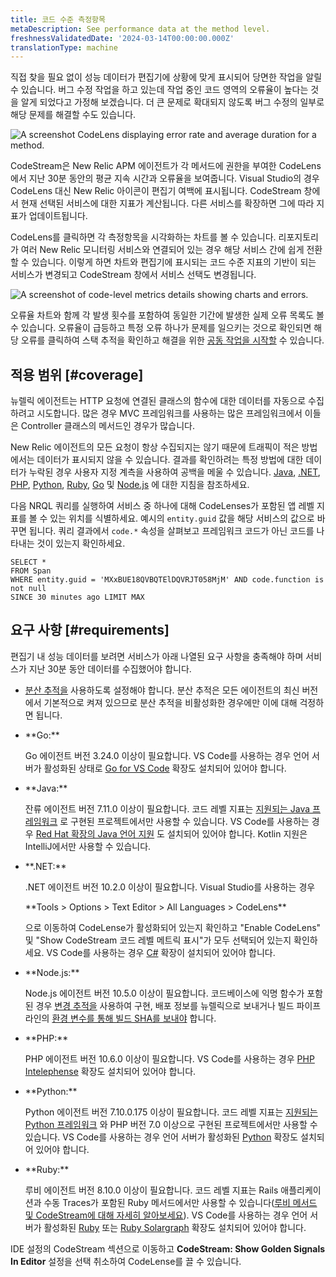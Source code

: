 ```yaml
---
title: 코드 수준 측정항목
metaDescription: See performance data at the method level.
freshnessValidatedDate: '2024-03-14T00:00:00.000Z'
translationType: machine
---
```


직접 찾을 필요 없이 성능 데이터가 편집기에 상황에 맞게 표시되어 당면한 작업을 알릴 수 있습니다. 버그 수정 작업을 하고 있는데 작업 중인 코드 영역의 오류율이 높다는 것을 알게 되었다고 가정해 보겠습니다. 더 큰 문제로 확대되지 않도록 버그 수정의 일부로 해당 문제를 해결할 수도 있습니다.

<img
  title="A CodeLens displaying error rate and average duration for a method."
  alt="A screenshot CodeLens displaying error rate and average duration for a method."
  src="/images/codestream_screenshot-crop_code-level-metrics-example.webp"
/>

CodeStream은 New Relic APM 에이전트가 각 메서드에 권한을 부여한 CodeLens에서 지난 30분 동안의 평균 지속 시간과 오류율을 보여줍니다. Visual Studio의 경우 CodeLens 대신 New Relic 아이콘이 편집기 여백에 표시됩니다. CodeStream 창에서 현재 선택된 서비스에 대한 지표가 계산됩니다. 다른 서비스를 확장하면 그에 따라 지표가 업데이트됩니다.

CodeLens를 클릭하면 각 측정항목을 시각화하는 차트를 볼 수 있습니다. 리포지토리가 여러 New Relic 모니터링 서비스와 연결되어 있는 경우 해당 서비스 간에 쉽게 전환할 수 있습니다. 이렇게 하면 차트와 편집기에 표시되는 코드 수준 지표의 기반이 되는 서비스가 변경되고 CodeStream 창에서 서비스 선택도 변경됩니다.

<img
  title="Code-level metrics details showing charts and errors."
  alt="A screenshot of code-level metrics details showing charts and errors."
  src="/images/codestream_screenshot-crop_code-level-charts.webp"
/>

오류율 차트와 함께 각 발생 횟수를 포함하여 동일한 기간에 발생한 실제 오류 목록도 볼 수 있습니다. 오류율이 급등하고 특정 오류 하나가 문제를 일으키는 것으로 확인되면 해당 오류를 클릭하여 스택 추적을 확인하고 해결을 위한 [공동 작업을 시작할](/docs/codestream/observability/error-investigation) 수 있습니다.

## 적용 범위 [#coverage]

뉴렐릭 에이전트는 HTTP 요청에 연결된 클래스의 함수에 대한 데이터를 자동으로 수집하려고 시도합니다. 많은 경우 MVC 프레임워크를 사용하는 많은 프레임워크에서 이들은 Controller 클래스의 메서드인 경우가 많습니다.

New Relic 에이전트의 모든 요청이 항상 수집되지는 않기 때문에 트래픽이 적은 방법에서는 데이터가 표시되지 않을 수 있습니다. 결과를 확인하려는 특정 방법에 대한 데이터가 누락된 경우 사용자 지정 계측을 사용하여 공백을 메울 수 있습니다. [Java](/docs/apm/agents/java-agent/custom-instrumentation/java-custom-instrumentation), [.NET](/docs/apm/agents/net-agent/custom-instrumentation/introduction-net-custom-instrumentation), [PHP](/docs/apm/agents/php-agent/features/php-custom-instrumentation), [Python](/docs/apm/agents/python-agent/custom-instrumentation/python-custom-instrumentation), [Ruby](/docs/apm/agents/ruby-agent/api-guides/ruby-custom-instrumentation), [Go](/docs/apm/agents/go-agent/instrumentation/instrument-go-transactions) 및 [Node.js](/docs/apm/agents/nodejs-agent/extend-your-instrumentation/nodejs-custom-instrumentation) 에 대한 지침을 참조하세요.

다음 NRQL 쿼리를 실행하여 서비스 중 하나에 대해 CodeLenses가 포함된 앱 레벨 지표를 볼 수 있는 위치를 식별하세요. 예시의 `entity.guid` 값을 해당 서비스의 값으로 바꾸면 됩니다. 쿼리 결과에서 `code.*` 속성을 살펴보고 프레임워크 코드가 아닌 코드를 나타내는 것이 있는지 확인하세요.

```
SELECT *
FROM Span
WHERE entity.guid = 'MXxBUE18QVBQTElDQVRJT058MjM' AND code.function is not null
SINCE 30 minutes ago LIMIT MAX
```

## 요구 사항 [#requirements]

편집기 내 성능 데이터를 보려면 서비스가 아래 나열된 요구 사항을 충족해야 하며 서비스가 지난 30분 동안 데이터를 수집했어야 합니다.

* [분산 추적을](/docs/distributed-tracing/enable-configure/language-agents-enable-distributed-tracing) 사용하도록 설정해야 합니다. 분산 추적은 모든 에이전트의 최신 버전에서 기본적으로 켜져 있으므로 분산 추적을 비활성화한 경우에만 이에 대해 걱정하면 됩니다.

* <DNT>
    **Go:**
  </DNT>

  Go 에이전트 버전 3.24.0 이상이 필요합니다. VS Code를 사용하는 경우 언어 서버가 활성화된 상태로 [Go for VS Code](https://marketplace.visualstudio.com/items?itemName=golang.go) 확장도 설치되어 있어야 합니다.

* <DNT>
    **Java:**
  </DNT>

  잔류 에이전트 버전 7.11.0 이상이 필요합니다. 코드 레벨 지표는 [지원되는 Java 프레임워크](/docs/apm/agents/java-agent/getting-started/compatibility-requirements-java-agent/#frameworks) 로 구현된 프로젝트에서만 사용할 수 있습니다. VS Code를 사용하는 경우 [Red Hat 확장의 Java 언어 지원](https://marketplace.visualstudio.com/items?itemName=redhat.java) 도 설치되어 있어야 합니다. Kotlin 지원은 IntelliJ에서만 사용할 수 있습니다.

* <DNT>
    **.NET:**
  </DNT>

  .NET 에이전트 버전 10.2.0 이상이 필요합니다. Visual Studio를 사용하는 경우

  <DNT>
    **Tools > Options > Text Editor > All Languages > CodeLens**
  </DNT>

  으로 이동하여 CodeLense가 활성화되어 있는지 확인하고 "Enable CodeLens" 및 "Show CodeStream 코드 레벨 메트릭 표시"가 모두 선택되어 있는지 확인하세요. VS Code를 사용하는 경우 [C#](https://marketplace.visualstudio.com/items?itemName=ms-dotnettools.csharp) 확장이 설치되어 있어야 합니다.

* <DNT>
    **Node.js:**
  </DNT>

  Node.js 에이전트 버전 10.5.0 이상이 필요합니다. 코드베이스에 익명 함수가 포함된 경우 [변경 추적을](/docs/change-tracking/change-tracking-introduction/) 사용하여 구현, 배포 정보를 뉴렐릭으로 보내거나 빌드 파이프라인의 [환경 변수를 통해 빌드 SHA를 보내야](/docs/codestream/observability/error-investigation/#buildsha) 합니다.

* <DNT>
    **PHP:**
  </DNT>

  PHP 에이전트 버전 10.6.0 이상이 필요합니다. VS Code를 사용하는 경우 [PHP Intelephense](https://marketplace.visualstudio.com/items?itemName=bmewburn.vscode-intelephense-client) 확장도 설치되어 있어야 합니다.

* <DNT>
    **Python:**
  </DNT>

  Python 에이전트 버전 7.10.0.175 이상이 필요합니다. 코드 레벨 지표는 [지원되는 Python 프레임워크](/docs/apm/agents/python-agent/getting-started/instrumented-python-packages) 와 PHP 버전 7.0 이상으로 구현된 프로젝트에서만 사용할 수 있습니다. VS Code를 사용하는 경우 언어 서버가 활성화된 [Python](https://marketplace.visualstudio.com/items?itemName=ms-python.python) 확장도 설치되어 있어야 합니다.

* <DNT>
    **Ruby:**
  </DNT>

  루비 에이전트 버전 8.10.0 이상이 필요합니다. 코드 레벨 지표는 Rails 애플리케이션과 수동 Traces가 포함된 Ruby 메서드에서만 사용할 수 있습니다([루비 메서드 및 CodeStream에 대해 자세히 알아보세요](/docs/apm/agents/ruby-agent/features/ruby-codestream-integration)). VS Code를 사용하는 경우 언어 서버가 활성화된 [Ruby](https://marketplace.visualstudio.com/items?itemName=rebornix.Ruby) 또는 [Ruby Solargraph](https://marketplace.visualstudio.com/items?itemName=castwide.solargraph) 확장도 설치되어 있어야 합니다.

IDE 설정의 CodeStream 섹션으로 이동하고 <DNT>**CodeStream: Show Golden Signals In Editor**</DNT> 설정을 선택 취소하여 CodeLense를 끌 수 있습니다.
